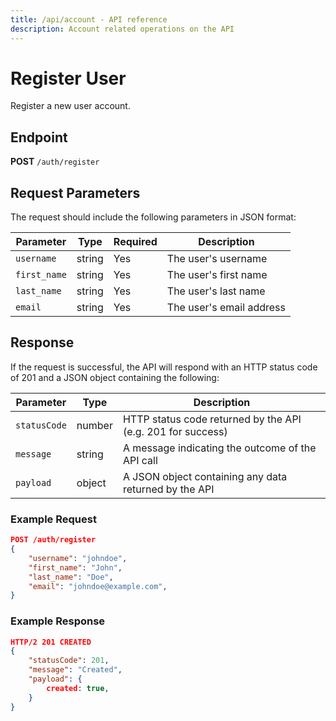```yaml
---
title: /api/account - API reference
description: Account related operations on the API
---
```


# Register User

Register a new user account.

## Endpoint

**POST** `/auth/register`

## Request Parameters
The request should include the following parameters in JSON format:

| Parameter    | Type   | Required | Description                 |
| ------------ | ------ | -------- | --------------------------- |
| `username`   | string | Yes      | The user's username         |
| `first_name` | string | Yes      | The user's first name       |
| `last_name`  | string | Yes      | The user's last name        |
| `email`      | string | Yes      | The user's email address    |

## Response
If the request is successful, the API will respond with an HTTP status code of 201 and a JSON object containing the following:

| Parameter    | Type   | Description                                                 |
| ------------ | ------ | ----------------------------------------------------------- |
| `statusCode` | number | HTTP status code returned by the API (e.g. 201 for success) |
| `message`    | string | A message indicating the outcome of the API call            |
| `payload`    | object | A JSON object containing any data returned by the API       |

### Example Request

```json
POST /auth/register
{
    "username": "johndoe",
    "first_name": "John",
    "last_name": "Doe",
    "email": "johndoe@example.com",
}
```

### Example Response

```json
HTTP/2 201 CREATED
{
    "statusCode": 201,
    "message": "Created",
    "payload": {
        created: true,
    }
}
```
